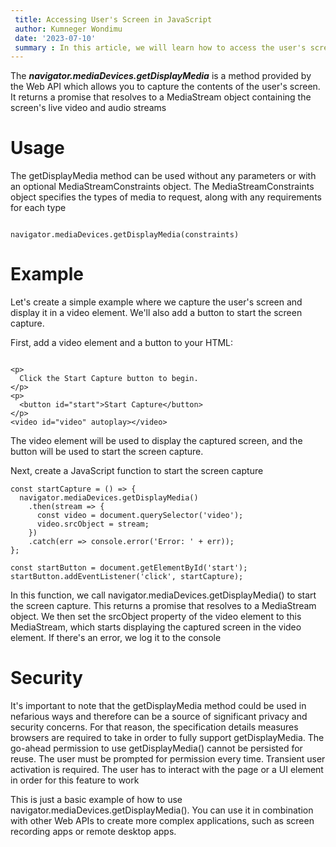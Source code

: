 ```yaml
---
 title: Accessing User's Screen in JavaScript
 author: Kumneger Wondimu
 date: '2023-07-10'
 summary : In this article, we will learn how to access the user's screen in JavaScript.
---
```


The **_navigator.mediaDevices.getDisplayMedia_** is a method provided by the Web API which allows you to capture the contents of the user's screen. It returns a promise that resolves to a MediaStream object containing the screen's live video and audio streams

# Usage

The getDisplayMedia method can be used without any parameters or with an optional MediaStreamConstraints object. The MediaStreamConstraints object specifies the types of media to request, along with any requirements for each type

```

navigator.mediaDevices.getDisplayMedia(constraints)

```

# Example

Let's create a simple example where we capture the user's screen and display it in a video element. We'll also add a button to start the screen capture.

First, add a video element and a button to your HTML:

```

<p>
  Click the Start Capture button to begin.
</p>
<p>
  <button id="start">Start Capture</button>
</p>
<video id="video" autoplay></video>

```

The video element will be used to display the captured screen, and the button will be used to start the screen capture.

Next, create a JavaScript function to start the screen capture

```
const startCapture = () => {
  navigator.mediaDevices.getDisplayMedia()
    .then(stream => {
      const video = document.querySelector('video');
      video.srcObject = stream;
    })
    .catch(err => console.error('Error: ' + err));
};

const startButton = document.getElementById('start');
startButton.addEventListener('click', startCapture);

```

In this function, we call navigator.mediaDevices.getDisplayMedia() to start the screen capture. This returns a promise that resolves to a MediaStream object. We then set the srcObject property of the video element to this MediaStream, which starts displaying the captured screen in the video element. If there's an error, we log it to the console

# Security

It's important to note that the getDisplayMedia method could be used in nefarious ways and therefore can be a source of significant privacy and security concerns. For that reason, the specification details measures browsers are required to take in order to fully support getDisplayMedia. The go-ahead permission to use getDisplayMedia() cannot be persisted for reuse. The user must be prompted for permission every time. Transient user activation is required. The user has to interact with the page or a UI element in order for this feature to work

This is just a basic example of how to use navigator.mediaDevices.getDisplayMedia(). You can use it in combination with other Web APIs to create more complex applications, such as screen recording apps or remote desktop apps.
